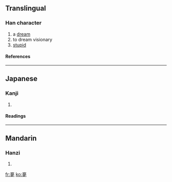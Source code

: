 ==Translingual==
===Han character===
{{Han char|rn=36|rad=夕|as=11|sn=14|four=|canj=卜戈田弓 (YIWN)}}
# a [[dream]]
# to dream visionary
# [[stupid]]
====References====
{{Han ref|kx=0247.170|dkj=05803|hdz=20866.080|uh=5923|ud=22819}}
----
==Japanese==
===Kanji===
{{ja-kanji|grade=|rs=夕11}}
# {{defn|Japanese}} 
====Readings====
{{ja-readings|on=[[ぼう]] (bō), [[む]] (mu)|kun=[[ゆめ]] (yume)}}
----
==Mandarin==
===Hanzi===
{{cmn-hanzi|pin=[[dài]] ([[dai4]]), [[mèng]] ([[meng4]]), [[tài]] ([[tai4]])|wg=tai<sup>4</sup>, meng<sup>4</sup>, t'ai<sup>4</sup>}}
# {{defn|Mandarin}}

[[fr:夣]]
[[ko:夣]]